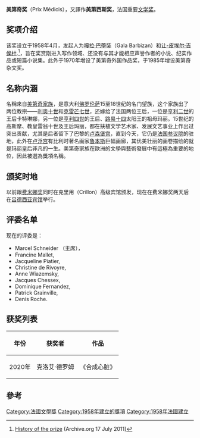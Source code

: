 '''美第奇奖'''（Prix Médicis），又譯作'''美第西斯奖'''，法国重要[[文学奖|文学奖]]。

== 奖项介绍 ==

该奖设立于1958年4月，发起人为[[嘎拉·巴荸奘|嘎拉·巴荸奘]]（Gala Barbizan）和[[让-皮埃尔·吉侯杜|让-皮埃尔·吉侯杜]].<ref>[https://web.archive.org/web/20110717142829/http://www.republique-des-lettres.fr/ History of the prize] {{fr}} (Archive.org 17 July 2011]</ref>，旨在奖赏刚进入写作领域、还没有与其才能相应声誉作者的小说、纪实作品或短篇小说集。此外于1970年增设了美第奇外国作品奖，于1985年增设美第奇杂文奖。

== 名称内涵 ==

名稱來自[[美第奇家族|美第奇家族]]，是意大利[[佛罗伦萨|佛罗伦萨]]15至18世纪的名门望族，这个家族出了两位教宗——[[利奥十世|利奥十世]]和[[克雷芒七世|克雷芒七世]]，还嫁给了法国两位王后，一位是[[亨利二世|亨利二世]]的王后卡特琳娜，另一位是[[亨利四世|亨利四世]]的王后、[[路易十四|路易十四]]太阳王的祖母玛丽。15世纪的高斯摩、教皇雷翁十世及王后玛丽，都在扶植文学艺术家、发展文艺事业上作出过突出贡献，尤其是后者留下了巴黎的[[卢森堡宫|卢森堡宫]]，直到今天，它仍是[[法国参议院|法国参议院]]的驻地，此外在[[卢浮宫|卢浮宫]]有比利时著名画家[[鲁本斯|鲁本斯]]巨幅画廊，其优美壮丽的画卷描绘的就是玛丽皇后非凡的一生。美第奇家族在歐洲的文學與藝術發展中有這極為重要的地位，因此被選為獎項名稱。

== 颁奖时地 ==

以前跟[[费米娜奖|费米娜奖]]同时在克里用（Crillon）高级宾馆颁发，现在在费米娜奖两天后在[[盧滕西亞酒店|吕德西亚宾馆]]举行。


== 评委名单 ==

现在的评委是：

*Marcel Schneider （主席），
*Francine Mallet, 
*Jacqueline Piatier, 
*Christine de Rivoyre, 
*Anne Wiazemsky, 
*Jacques Chessex, 
*Dominique Fernandez, 
*Patrick Grainville, 
*Denis Roche.

== 获奖列表 ==
{| class="wikitable"
|+
!年份
!获奖者
!作品
|-
|2020年
|克洛艾·德罗姆
|《合成心脏》
|}

==參考==
<references/>

[[Category:法國文學獎|Category:法國文學獎]]
[[Category:1958年建立的獎項|Category:1958年建立的獎項]]
[[Category:1958年法國建立|Category:1958年法國建立]]